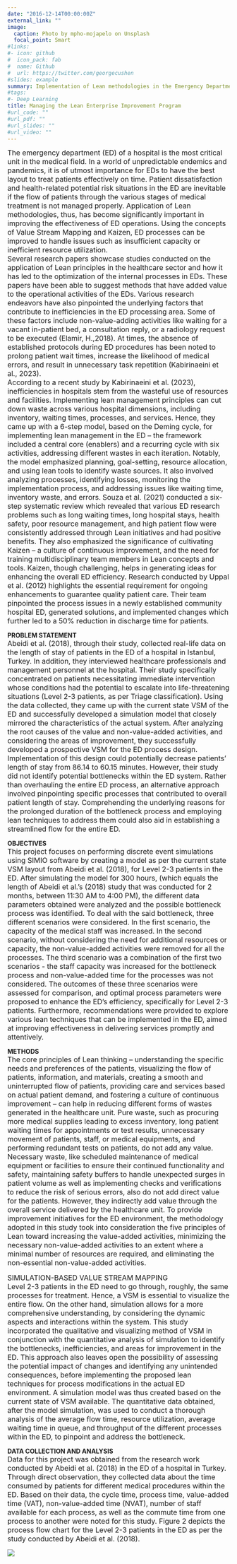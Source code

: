 ```yaml
---
date: "2016-12-14T00:00:00Z"
external_link: ""
image:
  caption: Photo by mpho-mojapelo on Unsplash
  focal_point: Smart
#links:
#- icon: github
#  icon_pack: fab
#  name: Github
#  url: https://twitter.com/georgecushen
#slides: example
summary: Implementation of Lean methodologies in the Emergency Department of a hospital
#tags:
#- Deep Learning
title: Managing the Lean Enterprise Improvement Program
#url_code: ""
#url_pdf: ""
#url_slides: ""
#url_video: ""
---
```

<span style="font-size: medium;">The emergency department (ED) of a hospital is the most critical unit in the medical field. In a world of unpredictable endemics and pandemics, it is of utmost importance for EDs to have the best layout to treat patients effectively on time. Patient dissatisfaction and health-related potential risk situations in the ED are inevitable if the flow of patients through the various stages of medical treatment is not managed properly. Application of Lean methodologies, thus, has become significantly important in improving the effectiveness of ED operations. Using the concepts of Value Stream Mapping and Kaizen, ED processes can be improved to handle issues such as insufficient capacity or inefficient resource utilization.</span>  
<span style="font-size: medium;">Several research papers showcase studies conducted on the application of Lean principles in the healthcare sector and how it has led to the optimization of the internal processes in EDs. These papers have been able to suggest methods that have added value to the operational activities of the EDs. Various research endeavors have also pinpointed the underlying factors that contribute to inefficiencies in the ED processing area. Some of these factors include non-value-adding activities like waiting for a vacant in-patient bed, a consultation reply, or a radiology request to be executed (Elamir, H.,2018). At times, the absence of established protocols during ED procedures has been noted to prolong patient wait times, increase the likelihood of medical errors, and result in unnecessary task repetition (Kabirinaeini et al., 2023).</span>  
<span style="font-size: medium;">According to a recent study by Kabirinaeini et al. (2023), inefficiencies in hospitals stem from the wasteful use of resources and facilities. Implementing lean management principles can cut down waste across various hospital dimensions, including inventory, waiting times, processes, and services. Hence, they came up with a 6-step model, based on the Deming cycle, for implementing lean management in the ED – the framework included a central core (enablers) and a recurring cycle with six activities, addressing different wastes in each iteration. Notably, the model emphasized planning, goal-setting, resource allocation, and using lean tools to identify waste sources. It also involved analyzing processes, identifying losses, monitoring the implementation process, and addressing issues like waiting time, inventory waste, and errors.</span> 
<span style="font-size: medium;">Souza et al. (2021) conducted a six-step systematic review which revealed that various ED research problems such as long waiting times, long hospital stays, health safety, poor resource management, and high patient flow were consistently addressed through Lean initiatives and had positive benefits. They also emphasized the significance of cultivating Kaizen – a culture of continuous improvement, and the need for training multidisciplinary team members in Lean concepts and tools.</span>
<span style="font-size: medium;">Kaizen, though challenging, helps in generating ideas for enhancing the overall ED efficiency. Research conducted by Uppal et al. (2012) highlights the essential requirement for ongoing enhancements to guarantee quality patient care. Their team pinpointed the process issues in a newly established community hospital ED, generated solutions, and implemented changes which further led to a 50% reduction in discharge time for patients.</span>  
  
**PROBLEM STATEMENT**  
<span style="font-size: medium;">Abeidi et al. (2018), through their study, collected real-life data on the length of stay of patients in the ED of a hospital in Istanbul, Turkey. In addition, they interviewed healthcare professionals and management personnel at the hospital. Their study specifically concentrated on patients necessitating immediate intervention whose conditions had the potential to escalate into life-threatening situations (Level 2-3 patients, as per Triage classification). Using the data collected, they came up with the current state VSM of the ED and successfully developed a simulation model that closely mirrored the characteristics of the actual system. After analyzing the root causes of the value and non-value-added activities, and considering the areas of improvement, they successfully developed a prospective VSM for the ED process design. Implementation of this design could potentially decrease patients' length of stay from 86.14 to 60.15 minutes. However, their study did not identify potential bottlenecks within the ED system. Rather than overhauling the entire ED process, an alternative approach involved pinpointing specific processes that contributed to overall patient length of stay. Comprehending the underlying reasons for the prolonged duration of the bottleneck process and employing lean techniques to address them could also aid in establishing a streamlined flow for the entire ED.</span>
  
**OBJECTIVES**  
<span style="font-size: medium;">This project focuses on performing discrete event simulations using SIMIO software by creating a model as per the current state VSM layout from Abeidi et al. (2018), for Level 2-3 patients in the ED. After simulating the model for 300 hours, (which equals the length of Abeidi et al.’s (2018) study that was conducted for 2 months, between 11:30 AM to 4:00 PM), the different data parameters obtained were analyzed and the possible bottleneck process was identified. To deal with the said bottleneck, three different scenarios were considered. In the first scenario, the capacity of the medical staff was increased. In the second scenario, without considering the need for additional resources or capacity, the non-value-added activities were removed for all the processes. The third scenario was a combination of the first two scenarios - the staff capacity was increased for the bottleneck process and non-value-added time for the processes was not considered. The outcomes of these three scenarios were assessed for comparison, and optimal process parameters were proposed to enhance the ED's efficiency, specifically for Level 2-3 patients. Furthermore, recommendations were provided to explore various lean techniques that can be implemented in the ED, aimed at improving effectiveness in delivering services promptly and attentively.</span>  
  
**METHODS**  
<span style="font-size: medium;">The core principles of Lean thinking – understanding the specific needs and preferences of the patients, visualizing the flow of patients, information, and materials, creating a smooth and uninterrupted flow of patients, providing care and services based on actual patient demand, and fostering a culture of continuous improvement – can help in reducing different forms of wastes generated in the healthcare unit. Pure waste, such as procuring more medical supplies leading to excess inventory, long patient waiting times for appointments or test results, unnecessary movement of patients, staff, or medical equipments, and performing redundant tests on patients, do not add any value. Necessary waste, like scheduled maintenance of medical equipment or facilities to ensure their continued functionality and safety, maintaining safety buffers to handle unexpected surges in patient volume as well as implementing checks and verifications to reduce the risk of serious errors, also do not add direct value for the patients. However, they indirectly add value through the overall service delivered by the healthcare unit. To provide improvement initiatives for the ED environment, the methodology adopted in this study took into consideration the five principles of Lean toward increasing the value-added activities, minimizing the necessary non-value-added activities to an extent where a minimal number of resources are required, and eliminating the non-essential non-value-added activities.</span>  
  
<span style="font-size: medium;">SIMULATION-BASED VALUE STREAM MAPPING</span>  
<span style="font-size: medium;">Level 2-3 patients in the ED need to go through, roughly, the same processes for treatment. Hence, a VSM is essential to visualize the entire flow. On the other hand, simulation allows for a more comprehensive understanding, by considering the dynamic aspects and interactions within the system. This study incorporated the qualitative and visualizing method of VSM in conjunction with the quantitative analysis of simulation to identify the bottlenecks, inefficiencies, and areas for improvement in the ED. This approach also leaves open the possibility of assessing the potential impact of changes and identifying any unintended consequences, before implementing the proposed lean techniques for process modifications in the actual ED environment. A simulation model was thus created based on the current state of VSM available. The quantitative data obtained, after the model simulation, was used to conduct a thorough analysis of the average flow time, resource utilization, average waiting time in queue, and throughput of the different processes within the ED, to pinpoint and address the bottleneck.</span>  
  
**DATA COLLECTION AND ANALYSIS**  
<span style="font-size: medium;">Data for this project was obtained from the research work conducted by Abeidi et al. (2018) in the ED of a hospital in Turkey. Through direct observation, they collected data about the time consumed by patients for different medical procedures within the ED. Based on their data, the cycle time, process time, value-added time (VAT), non-value-added time (NVAT), number of staff available for each process, as well as the commute time from one process to another were noted for this study. Figure 2 depicts the process flow chart for the Level 2-3 patients in the ED as per the study conducted by Abeidi et al. (2018).</span>  

![](/Code0_251.jpg)
